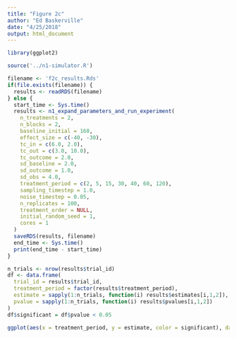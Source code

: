 ```yaml
---
title: "Figure 2c"
author: "Ed Baskerville"
date: "4/25/2018"
output: html_document
---
```


```r
library(ggplot2)
```

```r
source('../n1-simulator.R')
```

```r
filename <- 'f2c_results.Rds'
if(file.exists(filename)) {
  results <- readRDS(filename)
} else {
  start_time <- Sys.time()
  results <- n1_expand_parameters_and_run_experiment(
    n_treatments = 2,
    n_blocks = 2,
    baseline_initial = 160,
    effect_size = c(-40, -30),
    tc_in = c(6.0, 2.0),
    tc_out = c(3.0, 10.0),
    tc_outcome = 2.0,
    sd_baseline = 2.0,
    sd_outcome = 1.0,
    sd_obs = 4.0,
    treatment_period = c(2, 5, 15, 30, 40, 60, 120),
    sampling_timestep = 1.0,
    noise_timestep = 0.05,
    n_replicates = 100,
    treatment_order = NULL,
    initial_random_seed = 1,
    cores = 1
  )
  saveRDS(results, filename)
  end_time <- Sys.time()
  print(end_time - start_time)
}
```


```r
n_trials <- nrow(results$trial_id)
df <- data.frame(
  trial_id = results$trial_id,
  treatment_period = factor(results$treatment_period),
  estimate = sapply(1:n_trials, function(i) results$estimates[i,1,2]),
  pvalue = sapply(1:n_trials, function(i) results$pvalues[i,1,2])
)
df$significant = df$pvalue < 0.05
```

```r
ggplot(aes(x = treatment_period, y = estimate, color = significant), data = df) + geom_jitter()
```
